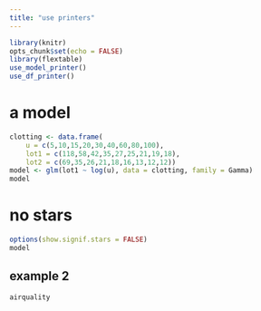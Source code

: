 ```yaml
---
title: "use printers"
---
```


```r
library(knitr)
opts_chunk$set(echo = FALSE)
library(flextable)
use_model_printer()
use_df_printer()
```

# a model

```r
clotting <- data.frame(
    u = c(5,10,15,20,30,40,60,80,100),
    lot1 = c(118,58,42,35,27,25,21,19,18),
    lot2 = c(69,35,26,21,18,16,13,12,12))
model <- glm(lot1 ~ log(u), data = clotting, family = Gamma)
model
```

# no stars

```r
options(show.signif.stars = FALSE)
model
```

## example 2

```r
airquality
```
